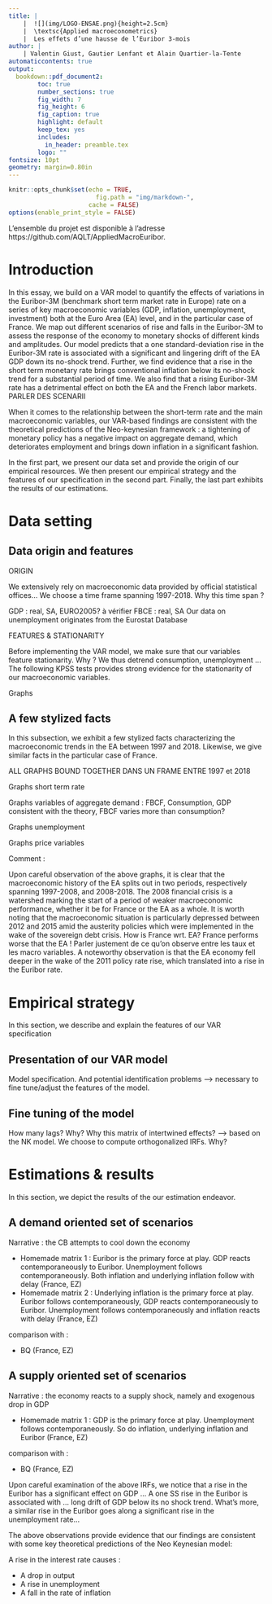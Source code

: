 ```yaml
---
title: |
    |  ![](img/LOGO-ENSAE.png){height=2.5cm} 
    |  \textsc{Applied macroeconometrics}
    |  Les effets d’une hausse de l’Euribor 3-mois
author: |
    | Valentin Giust, Gautier Lenfant et Alain Quartier-la-Tente
automaticcontents: true
output:
  bookdown::pdf_document2:
        toc: true
        number_sections: true
        fig_width: 7
        fig_height: 6
        fig_caption: true
        highlight: default
        keep_tex: yes
        includes:
          in_header: preamble.tex
        logo: ""
fontsize: 10pt
geometry: margin=0.80in
---
```


```r
knitr::opts_chunk$set(echo = TRUE,
                        fig.path = "img/markdown-",
                      cache = FALSE)
options(enable_print_style = FALSE)
```

\vfill

L'ensemble du projet est disponible à l'adresse https://github.com/AQLT/AppliedMacroEuribor.

\newpage

# Introduction {-}

In this essay, we build on a VAR model to quantify the effects of variations in the Euribor-3M (benchmark short term market rate in Europe) rate on a series of key macroeconomic variables (GDP, inflation, unemployment, investment) both at the Euro Area (EA) level, and in the particular case of France. We map out different scenarios of rise and falls in the Euribor-3M to assess the response of the economy to monetary shocks of different kinds and amplitudes. Our model predicts that a one standard-deviation rise in the Euribor-3M rate is associated with a significant and lingering drift of the EA GDP down its no-shock trend. Further, we find evidence that a rise in the short term monetary rate brings conventional inflation below its no-shock trend for a substantial period of time. We also find that a rising Euribor-3M rate has a detrimental effect on both the EA and the French labor markets. PARLER DES SCENARII

When it comes to the relationship between the short-term rate and the main macroeconomic variables, our VAR-based findings are consistent with the theoretical predictions of the Neo-keynesian framework : a tightening of monetary policy has a negative impact on aggregate demand, which deteriorates employment and brings down inflation in a significant fashion. 

In the first part, we present our data set and provide the origin of our empirical resources. We then present our empirical strategy and the features of our specification in the second part. Finally, the last part exhibits the results of our estimations. 

# Data setting {-}

## Data origin and features {-}

ORIGIN

We extensively rely on macroeconomic data provided by official statistical offices... We choose a time frame spanning 1997-2018. Why this time span ? 

GDP : real, SA, EURO2005? à vérifier
FBCE : real, SA
Our data on unemployment originates from the Eurostat Database

FEATURES & STATIONARITY 

Before implementing the VAR model, we make sure that our variables feature stationarity. Why ? We thus detrend consumption, unemployment ... The following KPSS tests provides strong evidence for the stationarity of our macroeconomic variables. 

Graphs

## A few stylized facts {-}
 
In this subsection, we exhibit a few stylized facts characterizing the macroeconomic trends in the EA between 1997 and 2018. Likewise, we give similar facts in the particular case of France. 

ALL GRAPHS BOUND TOGETHER DANS UN FRAME ENTRE 1997 et 2018

Graphs short term rate

Graphs variables of aggregate demand : FBCF, Consumption, GDP 
consistent with the theory, FBCF varies more than consumption?

Graphs unemployment

Graphs price variables

Comment :

Upon careful observation of the above graphs, it is clear that the macroeconomic history of the EA splits out in two periods, respectively spanning 1997-2008, and 2008-2018. The 2008 financial crisis is a watershed marking the start of a period of weaker macroeconomic performance, whether it be for France or the EA as a whole. It is worth noting that the macroeconomic situation is particularly depressed between 2012 and 2015 amid the austerity policies which were implemented in the wake of the sovereign debt crisis. How is France wrt. EA? France performs worse that the EA ! Parler justement de ce qu'on observe entre les taux et les macro variables. A noteworthy observation is that the EA economy fell deeper in the wake of the 2011 policy rate rise, which translated into a rise in the Euribor rate. 

# Empirical strategy {-}

In this section, we describe and explain the features of our VAR specification 

## Presentation of our VAR model {-}

Model specification. And potential identification problems --> necessary to fine tune/adjust the features of the model.  

## Fine tuning of the model {-}

How many lags? Why? Why this matrix of intertwined effects? --> based on the NK model. We choose to compute orthogonalized IRFs. Why?

# Estimations & results {-}

In this section, we depict the results of the our estimation endeavor.

## A demand oriented set of scenarios {-}

Narrative : the CB attempts to cool down the economy

- Homemade matrix 1 : Euribor is the primary force at play. GDP reacts contemporaneously to Euribor. Unemployment follows contemporaneously. Both inflation and underlying inflation follow with delay (France, EZ)
- Homemade matrix 2 : Underlying inflation is the primary force at play. Euribor follows contemporaneously, GDP reacts contemporaneously to Euribor. Unemployment follows contemporaneously and inflation reacts with delay (France, EZ)

comparison with : 

- BQ (France, EZ)

## A supply oriented set of scenarios {-}

Narrative : the economy reacts to a supply shock, namely and exogenous drop in GDP

- Homemade matrix 1 : GDP is the primary force at play. Unemployment follows contemporaneously. So do inflation, underlying inflation and Euribor (France, EZ)

comparison with : 

- BQ (France, EZ)

Upon careful examination of the above IRFs, we notice that a rise in the Euribor has a significant effect on GDP ... A one SS rise in the Euribor is associated with ... long drift of GDP below its no shock trend. What's more, a similar rise in the Euribor goes along a significant rise in the unemployment rate... 

The above observations provide evidence that our findings are consistent with some key theoretical predictions of the Neo Keynesian model: 
 
A rise in the interest rate causes :

- A drop in output
- A rise in unemployment
- A fall in the rate of inflation


